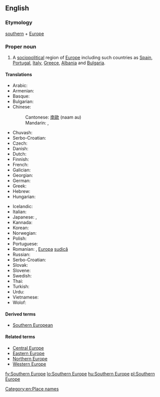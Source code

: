 ==English==
{{rfc-auto}}

{{wikipedia}}

===Etymology===
[[southern]] + [[Europe]]

===Proper noun===
{{en-proper noun|sg=[[southern|Southern]] [[Europe]]}}

# A [[sociopolitical]] region of [[Europe]] including such countries as [[Spain]], [[Portugal]], [[Italy]], [[Greece]], [[Albania]] and [[Bulgaria]].

====Translations====
{{trans-top|Southern Europe}}
* Arabic: {{t-|ar|أوروبا الجنوبية|f|tr='urúbba al-janubíyya|sc=Arab}}
* Armenian: {{t-|hy|Հարավային Եվրոպա|tr=Haravayin Evropa|sc=Armn}}
* Basque: {{t-|eu|Hegoaldeko Europa}}
* Bulgarian: {{t-|bg|Южна Европа|tr=Južna Evropa|sc=Cyrl}}
* Chinese:
*: Cantonese: [[南歐]] (naam au)
*: Mandarin: {{t|zh|南歐|sc=Hani}}, {{t|zh|南欧|tr=Nán-Ōu|sc=Hani}}
* Chuvash: {{tø|cv|Кăнтăр Европа|sc=Cyrl}}
* Serbo-Croatian: {{t|sh|Južna Europa|f}}
* Czech: {{t-|cs|jižní Evropa|f}}
* Danish: {{t-|da|Sydeuropa}}
* Dutch: {{t-|nl|Zuid-Europa}}
* Finnish: {{t+|fi|Etelä-Eurooppa}}
* French: {{t+|fr|Europe du Sud}}
* Galician: {{t-|gl|Europa meridional|f}}
* Georgian: {{t-|ka|სამხრეთი ევროპა}}
* German: {{t+|de|Südeuropa|n}}
* Greek: {{t-|el|Νότια Ευρώπη|f|tr=Nótia Evrópi|sc=Grek}}
* Hebrew: {{t-|he|דרום אירופה|m|tr=d'róm eirópah|sc=Hebr}}
* Hungarian: {{t+|hu|Dél-Európa}}
{{trans-mid}}
* Icelandic: {{t+|is|Suður-Evrópa}}
* Italian: {{t-|it|Europa meridionale}}
* Japanese: {{t-|ja|南欧|tr=なんおう, Nan'ō|sc=Jpan}}, {{t-|ja|南ヨーロッパ|tr=Minami-Yōroppa|sc=Jpan}}
* Kannada: {{t-|kn|ದಕ್ಷಿಣ ಯುರೋಪ್}}
* Korean: {{t+|ko|남유럽|tr=Nam-Yureop|sc=Hang}}
* Norwegian: {{t-|no|Syd-Europa}}
* Polish: {{t-|pl|Europa Południowa|f}}
* Portuguese: {{t-|pt|Europa meridional}}
* Romanian: {{t-|ro|Europa de Sud|f}}, [[Europa]] [[sud|sudică]] {{f}}
* Russian: {{t-|ru|Южная Европа|f|tr=Júžnaja Jevrópa|sc=Cyrl}}
* Serbo-Croatian: {{t|sh|Јужна Европа|sc=Cyrl}}
* Slovak: {{t-|sk|Južná Európa}}
* Slovene: {{t-|sl|Južna Evropa}}
* Swedish: {{t+|sv|Sydeuropa}}
* Thai: {{t-|th|ยุโรปใต้}}
* Turkish: {{t+|tr|Güney Avrupa}}
* Urdu: {{t-|ur|جنوبی یورپ|sc=ur-Arab}}
* Vietnamese: {{t-|vi|Nam Âu}}
* Wolof: {{t-|wo|Bëj-saalumu Tugal}}
{{trans-bottom}}

====Derived terms====
* [[Southern European]]

====Related terms====
* [[Central Europe]]
* [[Eastern Europe]]
* [[Northern Europe]]
* [[Western Europe]]

[[Category:en:Place names]]

[[fy:Southern Europe]]
[[lo:Southern Europe]]
[[hu:Southern Europe]]
[[pl:Southern Europe]]